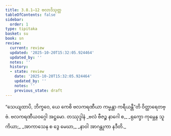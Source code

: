 ```yaml
---
title: 3.8.1–12 ဗလာဒိသုတ္တ
tableOfContents: false
sidebar:
  order: 1
type: tipitaka
basket: su
book: sn
review:
  current: review
  updated: '2025-10-20T15:32:05.924464'
  updated_by: ''
  notes: ''
  history:
  - state: review
    date: '2025-10-20T15:32:05.924464'
    updated_by: ''
    notes: ''
    previous_state: draft
---
```



<DynamicBreadcrumb />


<ReviewStatus review={frontmatter.review} showDetails={true} />

<HypothesisAnnotation frontmatter={frontmatter} />

<Division number="439–450" book="sn" e="ch" v="18" p="342">

<Paragraph number="984" book="sn">
“သေယျထာပိ, ဘိက္ခဝေ, ယေ ကေစိ ဗလကရဏီယာ ကမ္မန္တာ ကရီယန္တီ”တိ ဝိတ္ထာရေတဗ္ဗံ.

</Paragraph>
</Division>

<Paragraph number="985" type="center" book="sn">
ဗလကရဏီယဝဂ္ဂေါ အဋ္ဌမော.



</Paragraph>

<Paragraph number="986" type="center" book="sn">
တဿုဒ္ဒါနံ


</Paragraph>

<Paragraph number="987" type="verses" book="sn">
_ဗလံ ဗီဇဉ္စ နာဂေါ စ,_  
_ရုက္ခော ကုမ္ဘေန သူကိယာ;_  
_အာကာသေန စ ဒွေ မေဃာ,_  
_နာဝါ အာဂန္တုကာ နဒီတိ._
</Paragraph>